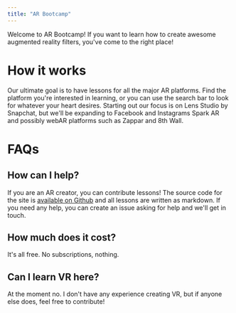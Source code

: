 ```yaml
---
title: "AR Bootcamp"
---
```


Welcome to AR Bootcamp! If you want to learn how to create awesome augmented reality filters, you've come to the right place!

# How it works

Our ultimate goal is to have lessons for all the major AR platforms. Find the platform you're interested in learning, or you can use the search bar to look for whatever your heart desires. Starting out our focus is on Lens Studio by Snapchat, but we'll be expanding to Facebook and Instagrams Spark AR and possibly webAR platforms such as Zappar and 8th Wall.

# FAQs

## How can I help?
If you are an AR creator, you can contribute lessons! The source code for the site is [available on Github](https://github.com/modelsbymike3d/arbootcamp) and all lessons are written as markdown. If you need any help, you can create an issue asking for help and we'll get in touch.

## How much does it cost?
It's all free. No subscriptions, nothing.

## Can I learn VR here?
At the moment no. I don't have any experience creating VR, but if anyone else does, feel free to contribute!
